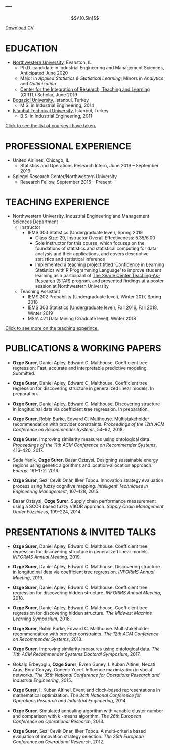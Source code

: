 ---
---

$$\\[0.5in]$$

<a href="folder/CV_OzgeSurer.pdf#" class="download" title="Download CV as PDF">Download CV</a>			

# EDUCATION

* [Northwestern University](https://www.mccormick.northwestern.edu/industrial/), Evanston, IL
    + Ph.D. candidate in Industrial Engineering and Management Sciences, Anticipated June 2020
    + Major in *Applied Statistics & Statistical Learning*; Minors in *Analytics* and *Optimization*
    + [Center for the Integration of Research, Teaching and Learning](https://www.northwestern.edu/searle/initiatives/grad/cirtl/index.html) (CIRTL) Scholar, June 2019
    
* [Bogazici University](http://www.ie.boun.edu.tr), Istanbul, Turkey
    + M.S. in Industrial Engineering, 2014
    
* [Istanbul Technical University](https://isl.itu.edu.tr/en/academics/departments/industrial-engineering), Istanbul, Turkey
    + B.S. in Industrial Engineering, 2011

[Click to see the list of courses I have taken.](courses.html)

# PROFESSIONAL EXPERIENCE

* United Airlines, Chicago, IL
    + Statistics and Operations Research Intern, June 2019 – September 2019
    
* Spiegel Research Center/Northwestern University
    + Research Fellow, September 2016 – Present

# TEACHING EXPERIENCE

* Northwestern University, Industrial Engineering and Management Sciences Department
    + Instructor
        - IEMS 303 Statistics (Undergraduate level), Spring 2019
            - Class Size: 29, Instructor Overall Effectiveness: 5.35/6.00
            - Sole instructor for this course, which focuses on the foundations of statistics and statistical computing for data
analysis and their applications, and covers descriptive statistics and statistical inference
            - Implemented a teaching project titled 'Confidence in Learning Statistics with R Programming Language' to improve student learning as a participant of [The Searle Center Teaching-As-Research](https://www.northwestern.edu/searle/initiatives/grad/cirtl/searle-teaching-as-research-program/index.html) (STAR) program, and presented findings at a poster session at Northwestern University
          
    + Teaching Assistant
        - IEMS 202 Probability (Undergraduate level), Winter 2017, Spring 2018 
        - IEMS 303 Statistics (Undergraduate level), Fall 2016, Fall 2018, Winter 2019
        - MSIA 421 Data Mining (Graduate level), Winter 2018

[Click to see more on the teaching experince.](teaching.html)

# PUBLICATIONS & WORKING PAPERS

* **Ozge Surer**, Daniel Apley, Edward C. Malthouse. Coefficient tree regression:  Fast, accurate and interpretable predictive modeling. Submitted.

* **Ozge Surer**, Daniel Apley, Edward C. Malthouse. Coefficient tree regression for discovering structure in generalized linear models. In preparation.

* **Ozge Surer**, Daniel Apley, Edward C. Malthouse. Discovering structure in longitudinal data via coefficient tree regression. In preparation.

* **Ozge Surer**, Robin Burke, Edward C. Malthouse. Multistakeholder recommendation with provider constraints. *Proceedings of the 12th ACM Conference on Recommender Systems*, 54--62, 2018.

* **Ozge Surer**. Improving similarity measures using ontological data. *Proceedings of the 11th ACM Conference on Recommender Systems*, 416--420, 2017.

* Seda Yanik, **Ozge Surer**, Basar Oztaysi. Designing sustainable energy regions using genetic algorithms and location-allocation approach. *Energy*, 161--172. 2016.

* **Ozge Surer**, Sezi Cevik Onar, Ilker Topcu. Innovation strategy evaluation process using fuzzy cognitive mapping. *Intelligent Techniques in Engineering Management*, 107--128, 2015.

* Basar Oztaysi, **Ozge Surer**. Supply chain performance measurement using a SCOR based fuzzy VIKOR approach. *Supply Chain Management Under Fuzziness*, 199--224, 2014.
    	
# PRESENTATIONS & INVITED TALKS

* **Ozge Surer**, Daniel Apley, Edward C. Malthouse. Coefficient tree regression for discovering structure in generalized linear models. *INFORMS Annual Meeting*, 2019.

* **Ozge Surer**, Daniel Apley, Edward C. Malthouse. Discovering structure in longitudinal data via coefficient tree regression. *INFORMS Annual Meeting*, 2019.

* **Ozge Surer**, Daniel Apley, Edward C. Malthouse. Coefficient tree regression for discovering hidden structure. *INFORMS Annual Meeting*, 2018.

* **Ozge Surer**, Daniel Apley, Edward C. Malthouse. Coefficient tree regression for discovering hidden structure. *The Midwest Machine Learning Symposium*, 2018.

* **Ozge Surer**, Robin Burke, Edward C. Malthouse. Multistakeholder recommendation with provider constraints. *The 12th ACM Conference on Recommender Systems*, 2018.

* **Ozge Surer**. Improving similarity measures using ontological data. *The 11th ACM Recommender Systems Doctoral Symposium*, 2017.

* Gokalp Erbeyoglu, **Ozge Surer**, Evren Guney, I. Kuban Altinel, Necati Aras, Bora Cekyay, Gonenc Yucel. Influence maximization in social networks. *The 35th National Conference for Operations Research and Industrial Engineering*, 2015.

* **Ozge Surer**, I. Kuban Altinel. Event and clock-based representations in mathematical optimization. *The 34th National Conference for Operations Research and Industrial Engineering*, 2014.

* **Ozge Surer**. Simulated annealing algorithm with variable cluster number and comparison with $k$ -means algorithm. *The 26th European Conference on Operational Research*, 2013.

* **Ozge Surer**, Sezi Cevik Onar, Ilker Topcu. A multi-criteria based evaluation of innovation strategy selection. *The 25th European Conference on Operational Research*, 2012.

